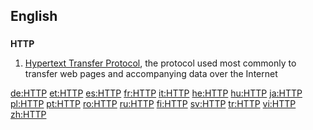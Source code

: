 ==English==

==={{initialism-old|en}}===
'''HTTP'''

# [[Hypertext Transfer Protocol]], the protocol used most commonly to transfer web pages and accompanying data over the Internet

[[de:HTTP]]
[[et:HTTP]]
[[es:HTTP]]
[[fr:HTTP]]
[[it:HTTP]]
[[he:HTTP]]
[[hu:HTTP]]
[[ja:HTTP]]
[[pl:HTTP]]
[[pt:HTTP]]
[[ro:HTTP]]
[[ru:HTTP]]
[[fi:HTTP]]
[[sv:HTTP]]
[[tr:HTTP]]
[[vi:HTTP]]
[[zh:HTTP]]